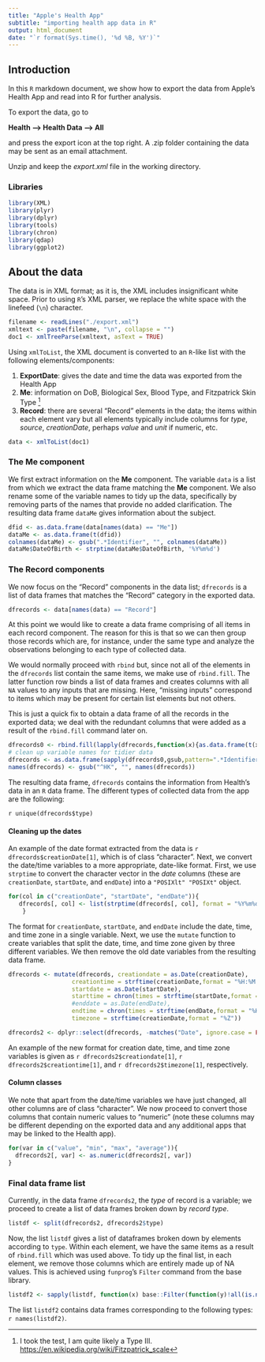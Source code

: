 ```yaml
---
title: "Apple's Health App"
subtitle: "importing health app data in R"
output: html_document
date: "`r format(Sys.time(), '%d %B, %Y')`"
---
```


## Introduction
In this `R` markdown document, we show how to export the data from Apple's Health App and read into R for further analysis. 

To export the data, go to

**Health --> Health Data --> All** 

and press the export icon at the top right. A .zip folder containing the data may be sent as an email attachment.

Unzip and keep the *export.xml* file in the working directory.

### Libraries
```r
library(XML)
library(plyr)
library(dplyr)
library(tools)
library(chron)
library(qdap)
library(ggplot2)
```

## About the data

The data is in XML format; as it is, the XML includes insignificant white space. Prior to using `R`'s XML parser, we replace the white space with the linefeed (`\n`) character.

```r
filename <- readLines("./export.xml")
xmltext <- paste(filename, "\n", collapse = "")
doc1 <- xmlTreeParse(xmltext, asText = TRUE)
```

Using `xmlToList`, the XML document is converted to an `R`-like list with the following elements/components:

1) **ExportDate**: gives the date and time the data was exported from the Health App
2) **Me**: information on DoB, Biological Sex, Blood Type, and Fitzpatrick Skin Type ^[I took the test, I am quite likely a Type III. <https://en.wikipedia.org/wiki/Fitzpatrick_scale>]
3) **Record**: there are several "Record" elements in the data; the items within each element vary but all elements typically include columns for *type*, *source*, *creationDate*, perhaps *value* and *unit* if numeric, etc.

```r
data <- xmlToList(doc1)
```

### The **Me** component

We first extract information on the **Me** component. The variable `data` is a list from which we extract the data frame matching the **Me** component. We also rename some of the variable names to tidy up the data, specifically by removing parts of the names that provide no added clarification. The resulting data frame `dataMe` gives information about the subject.

```r
dfid <- as.data.frame(data[names(data) == "Me"])
dataMe <- as.data.frame(t(dfid))
colnames(dataMe) <- gsub(".*Identifier", "", colnames(dataMe))
dataMe$DateOfBirth <- strptime(dataMe$DateOfBirth, '%Y%m%d')
```


### The **Record** components

We now focus on the "Record" components in the data list; `dfrecords` is a list of data frames that matches the "Record" category in the exported data.

```r
dfrecords <- data[names(data) == "Record"]
```

At this point we would like to create a data frame comprising of all items in each record component. The reason for this is that so we can then group those records which are, for instance, under the same type and analyze the observations belonging to each type of collected data. 

We would normally proceed with `rbind` but, since not all of the elements in the `dfrecords` list contain the same items, we make use of `rbind.fill`. The latter function row binds a list of data frames and creates columns with all `NA` values to any inputs that are missing. Here, "missing inputs" correspond to items which may be present for certain list elements but not others. 

This is just a quick fix to obtain a data frame of all the records in the exported data; we deal with the redundant columns that were added as a result of the `rbind.fill` command later on.

```r
dfrecords0 <- rbind.fill(lapply(dfrecords,function(x){as.data.frame(t(x),stringsAsFactors=FALSE)}))
# clean up variable names for tidier data
dfrecords <- as.data.frame(sapply(dfrecords0,gsub,pattern=".*Identifier|^HK",replacement=""))
names(dfrecords) <- gsub("^HK", "", names(dfrecords))
```

The resulting data frame, `dfrecords` contains the information from Health's data in an `R` data frame. The different types of collected data from the app are the following:

`r unique(dfrecords$type)`

#### Cleaning up the dates

An example of the date format extracted from the data is `r dfrecords$creationDate[1]`, which is of class "character". Next, we convert the date/time variables to a more appropriate, date-like format. First, we use `strptime` to convert the character vector in the *date* columns (these are `creationDate`, `startDate`, and `endDate`) into a  `"POSIXlt" "POSIXt"` object.

```r
for(col in c("creationDate", "startDate", "endDate")){
   dfrecords[, col] <- list(strptime(dfrecords[, col], format = "%Y%m%d%H%M%S"))
    }
```

The format for `creationDate`, `startDate`, and `endDate` include the date, time, and time zone in a single variable. Next, we use the `mutate` function to create variables that split the date, time, and time zone given by three different variables. We then remove the old date variables from the resulting data frame.   

```r
dfrecords <- mutate(dfrecords, creationdate = as.Date(creationDate),
                  creationtime = strftime(creationDate,format = "%H:%M:%S"), 
                  startdate = as.Date(startDate),
                  starttime = chron(times = strftime(startDate,format = "%H:%M:%S")),
                  #enddate = as.Date(endDate),
                  endtime = chron(times = strftime(endDate,format = "%H:%M:%S")),
                  timezone = strftime(creationDate,format = "%Z"))

dfrecords2 <- dplyr::select(dfrecords, -matches("Date", ignore.case = FALSE))
```


An example of the new format for creation date, time, and time zone variables is given as `r dfrecords2$creationdate[1]`, `r dfrecords2$creationtime[1]`, and `r dfrecords2$timezone[1]`, respectively. 

#### Column classes

We note that apart from the date/time variables we have just changed, all other columns are of class "character". We now proceed to convert those columns that contain numeric values to "numeric" (note these columns may be different depending on the exported data and any additional apps that may be linked to the Health app). 

```r
for(var in c("value", "min", "max", "average")){
  dfrecords2[, var] <- as.numeric(dfrecords2[, var])
}
```

### Final data frame list

Currently, in the data frame `dfrecords2`, the *type* of record is a variable; we proceed to create a list of data frames broken down by *record type*.

```r
listdf <- split(dfrecords2, dfrecords2$type)
```

Now, the list `listdf` gives a list of dataframes broken down by elements according to `type`. Within each element, we have the same items as a result of `rbind.fill` which was used above. To tidy up the final list, in each element, we remove those columns which are entirely made up of NA values. This is achieved using `funprog`'s `Filter` command from the base library. 

```r
listdf2 <- sapply(listdf, function(x) base::Filter(function(y)!all(is.na(y)), x))
```

The list `listdf2` contains data frames corresponding to the following types: `r names(listdf2)`. 